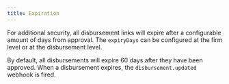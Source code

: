 ```yaml
---
title: Expiration
---
```


For additional security, all disbursement links will expire after a configurable amount of days from approval. The `expiryDays` can be configured at the firm level or at the disbursement level.

By default, all disbursements will expire 60 days after they have been approved. When a disbursement expires, the `disbursement.updated` webhook is fired.
